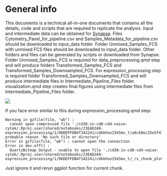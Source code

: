 # General info {.unnumbered}

This documents is a technical all-in-one documents that contains all the details, code and scripts that are required to replicate the analysis.
Input and intermediate data can be obtained for <a href="https://www.synapse.org/#!Synapse:syn53238646">Synapse</a>.
Files Cytometry_Panel_for_pipeline.csv and Samples_Metadata_for_pipeline.csv should be downloaded to input_data folder.
Folder Unmixed_Samples_FCS with unmixed FCS files should be downloaded to input_data folder. Other folders and files can be generated by scripts or downloaded from Synapse.
Folder Unmixed_Samples_FCS is required for data_preprocessing.qmd step and will produce folders Transformed_Samples_FCS and Transformed_Samples_Downsampled_FCS.
For expression_processing step is required folder Transformed_Samples_Downsampled_FCS and will produce intermediate files in Intermediate_Pipeline_Files folder.
visualization.qmd step creates final figures using intermediate files from Intermediate_Pipeline_Files folder.

![](images/Pipeline_scheme.png)

If you face error similar to this during expression_processing.qmd step:

```         
Warning in gzfile(file, "wb") :
  cannot open compressed file './cd38-in-cd8-cd4-naive-cytek/.Rproj.user/shared/notebooks/23EAD2A9-expression_processing/1/96DEFFDB4f142241/cdkbhoo15k5mv_t/a6c60ec25e5f474fb1522d9626be1e7a.snapshot', probable reason 'No such file or directory'
Error in gzfile(file, "wb") : cannot open the connection
Error in dev.off() : 
  QuartzBitmap_Output - unable to open file './cd38-in-cd8-cd4-naive-cytek/.Rproj.user/shared/notebooks/23EAD2A9-expression_processing/1/96DEFFDB4f142241/cdkbhoo15k5mv_t/_rs_chunk_plot_001.png'
```

Just ignore it and rerun ggplot function for current chunk.